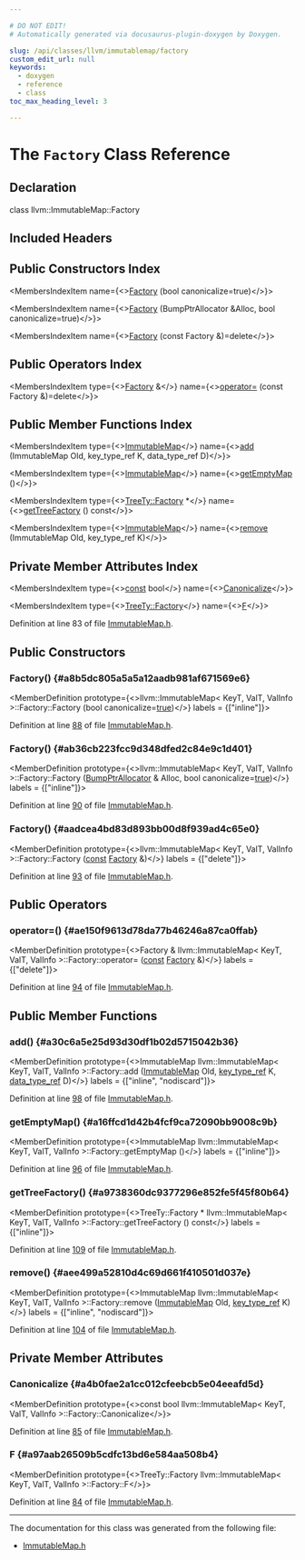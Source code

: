 ```yaml
---

# DO NOT EDIT!
# Automatically generated via docusaurus-plugin-doxygen by Doxygen.

slug: /api/classes/llvm/immutablemap/factory
custom_edit_url: null
keywords:
  - doxygen
  - reference
  - class
toc_max_heading_level: 3

---
```





# The `Factory` Class Reference

<DoxygenPage pluginConfig={pluginConfig}>



## Declaration

<CodeBlock>class llvm::ImmutableMap::Factory</CodeBlock>

## Included Headers

<IncludesList>
<IncludesListItem
  filePath="llvm/ADT/ImmutableMap.h"
  permalink="/docs/api/files/include/include/llvm/include/llvm/adt/immutablemap-h"
  isLocal="true" />
</IncludesList>

## Public Constructors Index

<MembersIndex>

<MembersIndexItem
  name={<><a href="#a8b5dc805a5a5a12aadb981af671569e6">Factory</a> (bool canonicalize=true)</>}>
</MembersIndexItem>

<MembersIndexItem
  name={<><a href="#ab36cb223fcc9d348dfed2c84e9c1d401">Factory</a> (BumpPtrAllocator &amp;Alloc, bool canonicalize=true)</>}>
</MembersIndexItem>

<MembersIndexItem
  name={<><a href="#aadcea4bd83d893bb00d8f939ad4c65e0">Factory</a> (const Factory &amp;)=delete</>}>
</MembersIndexItem>

</MembersIndex>

## Public Operators Index

<MembersIndex>

<MembersIndexItem
  type={<><a href="/docs/api/classes/llvm/immutablemap/factory">Factory</a> &amp;</>}
  name={<><a href="#ae150f9613d78da77b46246a87ca0ffab">operator=</a> (const Factory &amp;)=delete</>}>
</MembersIndexItem>

</MembersIndex>

## Public Member Functions Index

<MembersIndex>

<MembersIndexItem
  type={<><a href="/docs/api/classes/llvm/immutablemap">ImmutableMap</a></>}
  name={<><a href="#a30c6a5e25d93d30df1b02d5715042b36">add</a> (ImmutableMap Old, key&#95;type&#95;ref K, data&#95;type&#95;ref D)</>}>
</MembersIndexItem>

<MembersIndexItem
  type={<><a href="/docs/api/classes/llvm/immutablemap">ImmutableMap</a></>}
  name={<><a href="#a16ffcd1d42b4fcf9ca72090bb9008c9b">getEmptyMap</a> ()</>}>
</MembersIndexItem>

<MembersIndexItem
  type={<><a href="/docs/api/classes/llvm/imutavltree/#a744e5bd7d0965b1bb1cbc5daa85263d7">TreeTy::Factory</a> &#42;</>}
  name={<><a href="#a9738360dc9377296e852fe5f45f80b64">getTreeFactory</a> () const</>}>
</MembersIndexItem>

<MembersIndexItem
  type={<><a href="/docs/api/classes/llvm/immutablemap">ImmutableMap</a></>}
  name={<><a href="#aee499a52810d4c69d661f410501d037e">remove</a> (ImmutableMap Old, key&#95;type&#95;ref K)</>}>
</MembersIndexItem>

</MembersIndex>

## Private Member Attributes Index

<MembersIndex>

<MembersIndexItem
  type={<><a href="/docs/api/files/lib/lib/target/lib/target/aarch64/aarch64promoteconstant-cpp/#a90f8350fecae261c25be85d38b451bff">const</a> bool</>}
  name={<><a href="#a4b0fae2a1cc012cfeebcb5e04eeafd5d">Canonicalize</a></>}>
</MembersIndexItem>

<MembersIndexItem
  type={<><a href="/docs/api/classes/llvm/imutavltree/#a744e5bd7d0965b1bb1cbc5daa85263d7">TreeTy::Factory</a></>}
  name={<><a href="#a97aab26509b5cdfc13bd6e584aa508b4">F</a></>}>
</MembersIndexItem>

</MembersIndex>


Definition at line 83 of file <a href="/docs/api/files/include/include/llvm/include/llvm/adt/immutablemap-h">ImmutableMap.h</a>.

<SectionDefinition>

## Public Constructors

### Factory() {#a8b5dc805a5a5a12aadb981af671569e6}

<MemberDefinition
  prototype={<>llvm::ImmutableMap&lt; KeyT, ValT, ValInfo &gt;::Factory::Factory (bool canonicalize=<a href="/docs/api/files/lib/lib/analysis/basicaliasanalysis-cpp/#af6d5cafbdfc5313e65d990120021a3ec">true</a>)</>}
  labels = {["inline"]}>

Definition at line <a href="/docs/api/files/include/include/llvm/include/llvm/adt/immutablemap-h/#l00088">88</a> of file <a href="/docs/api/files/include/include/llvm/include/llvm/adt/immutablemap-h">ImmutableMap.h</a>.
</MemberDefinition>

### Factory() {#ab36cb223fcc9d348dfed2c84e9c1d401}

<MemberDefinition
  prototype={<>llvm::ImmutableMap&lt; KeyT, ValT, ValInfo &gt;::Factory::Factory (<a href="/docs/api/namespaces/llvm/#a8e612822d4ba7bb36c9c79582a567108">BumpPtrAllocator</a> &amp; Alloc, bool canonicalize=<a href="/docs/api/files/lib/lib/analysis/basicaliasanalysis-cpp/#af6d5cafbdfc5313e65d990120021a3ec">true</a>)</>}
  labels = {["inline"]}>

Definition at line <a href="/docs/api/files/include/include/llvm/include/llvm/adt/immutablemap-h/#l00090">90</a> of file <a href="/docs/api/files/include/include/llvm/include/llvm/adt/immutablemap-h">ImmutableMap.h</a>.
</MemberDefinition>

### Factory() {#aadcea4bd83d893bb00d8f939ad4c65e0}

<MemberDefinition
  prototype={<>llvm::ImmutableMap&lt; KeyT, ValT, ValInfo &gt;::Factory::Factory (<a href="/docs/api/files/lib/lib/target/lib/target/aarch64/aarch64promoteconstant-cpp/#a90f8350fecae261c25be85d38b451bff">const</a> <a href="/docs/api/classes/llvm/immutablemap/factory">Factory</a> &amp;)</>}
  labels = {["delete"]}>

Definition at line <a href="/docs/api/files/include/include/llvm/include/llvm/adt/immutablemap-h/#l00093">93</a> of file <a href="/docs/api/files/include/include/llvm/include/llvm/adt/immutablemap-h">ImmutableMap.h</a>.
</MemberDefinition>

</SectionDefinition>

<SectionDefinition>

## Public Operators

### operator=() {#ae150f9613d78da77b46246a87ca0ffab}

<MemberDefinition
  prototype={<>Factory &amp; llvm::ImmutableMap&lt; KeyT, ValT, ValInfo &gt;::Factory::operator= (<a href="/docs/api/files/lib/lib/target/lib/target/aarch64/aarch64promoteconstant-cpp/#a90f8350fecae261c25be85d38b451bff">const</a> <a href="/docs/api/classes/llvm/immutablemap/factory">Factory</a> &amp;)</>}
  labels = {["delete"]}>

Definition at line <a href="/docs/api/files/include/include/llvm/include/llvm/adt/immutablemap-h/#l00094">94</a> of file <a href="/docs/api/files/include/include/llvm/include/llvm/adt/immutablemap-h">ImmutableMap.h</a>.
</MemberDefinition>

</SectionDefinition>

<SectionDefinition>

## Public Member Functions

### add() {#a30c6a5e25d93d30df1b02d5715042b36}

<MemberDefinition
  prototype={<>ImmutableMap llvm::ImmutableMap&lt; KeyT, ValT, ValInfo &gt;::Factory::add (<a href="/docs/api/classes/llvm/immutablemap">ImmutableMap</a> Old, <a href="/docs/api/classes/llvm/immutablemap/#a98a4f44b8b25e741934379d81e11a512">key&#95;type&#95;ref</a> K, <a href="/docs/api/classes/llvm/immutablemap/#ab8fe9c07b69f7da7df498d0550d054d8">data&#95;type&#95;ref</a> D)</>}
  labels = {["inline", "nodiscard"]}>

Definition at line <a href="/docs/api/files/include/include/llvm/include/llvm/adt/immutablemap-h/#l00098">98</a> of file <a href="/docs/api/files/include/include/llvm/include/llvm/adt/immutablemap-h">ImmutableMap.h</a>.
</MemberDefinition>

### getEmptyMap() {#a16ffcd1d42b4fcf9ca72090bb9008c9b}

<MemberDefinition
  prototype={<>ImmutableMap llvm::ImmutableMap&lt; KeyT, ValT, ValInfo &gt;::Factory::getEmptyMap ()</>}
  labels = {["inline"]}>

Definition at line <a href="/docs/api/files/include/include/llvm/include/llvm/adt/immutablemap-h/#l00096">96</a> of file <a href="/docs/api/files/include/include/llvm/include/llvm/adt/immutablemap-h">ImmutableMap.h</a>.
</MemberDefinition>

### getTreeFactory() {#a9738360dc9377296e852fe5f45f80b64}

<MemberDefinition
  prototype={<>TreeTy::Factory &#42; llvm::ImmutableMap&lt; KeyT, ValT, ValInfo &gt;::Factory::getTreeFactory () const</>}
  labels = {["inline"]}>

Definition at line <a href="/docs/api/files/include/include/llvm/include/llvm/adt/immutablemap-h/#l00109">109</a> of file <a href="/docs/api/files/include/include/llvm/include/llvm/adt/immutablemap-h">ImmutableMap.h</a>.
</MemberDefinition>

### remove() {#aee499a52810d4c69d661f410501d037e}

<MemberDefinition
  prototype={<>ImmutableMap llvm::ImmutableMap&lt; KeyT, ValT, ValInfo &gt;::Factory::remove (<a href="/docs/api/classes/llvm/immutablemap">ImmutableMap</a> Old, <a href="/docs/api/classes/llvm/immutablemap/#a98a4f44b8b25e741934379d81e11a512">key&#95;type&#95;ref</a> K)</>}
  labels = {["inline", "nodiscard"]}>

Definition at line <a href="/docs/api/files/include/include/llvm/include/llvm/adt/immutablemap-h/#l00104">104</a> of file <a href="/docs/api/files/include/include/llvm/include/llvm/adt/immutablemap-h">ImmutableMap.h</a>.
</MemberDefinition>

</SectionDefinition>

<SectionDefinition>

## Private Member Attributes

### Canonicalize {#a4b0fae2a1cc012cfeebcb5e04eeafd5d}

<MemberDefinition
  prototype={<>const bool llvm::ImmutableMap&lt; KeyT, ValT, ValInfo &gt;::Factory::Canonicalize</>}>

Definition at line <a href="/docs/api/files/include/include/llvm/include/llvm/adt/immutablemap-h/#l00085">85</a> of file <a href="/docs/api/files/include/include/llvm/include/llvm/adt/immutablemap-h">ImmutableMap.h</a>.
</MemberDefinition>

### F {#a97aab26509b5cdfc13bd6e584aa508b4}

<MemberDefinition
  prototype={<>TreeTy::Factory llvm::ImmutableMap&lt; KeyT, ValT, ValInfo &gt;::Factory::F</>}>

Definition at line <a href="/docs/api/files/include/include/llvm/include/llvm/adt/immutablemap-h/#l00084">84</a> of file <a href="/docs/api/files/include/include/llvm/include/llvm/adt/immutablemap-h">ImmutableMap.h</a>.
</MemberDefinition>

</SectionDefinition>

<hr/>

The documentation for this class was generated from the following file:

<ul>
<li><a href="/docs/api/files/include/include/llvm/include/llvm/adt/immutablemap-h">ImmutableMap.h</a></li>
</ul>

</DoxygenPage>
